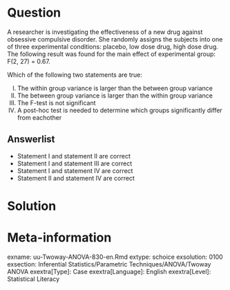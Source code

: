 Question
========
  
A researcher is investigating the effectiveness of a new drug against obsessive compulsive disorder. She randomly assigns the subjects into one of three experimental conditions: placebo, low dose drug, high dose drug. The following result was found for the main effect of experimental group: F(2, 27) = 0.67.

Which of the following two statements are true:

I.	The within group variance is larger than the between group variance 
II.	The between group variance is larger than the within group variance
III.	The F-test is not significant
IV.	A post-hoc test is needed to determine which groups significantly differ from eachother

  
Answerlist
----------
* Statement I and statement II are correct
* Statement I and statement III are correct
* Statement I and statement IV are correct
* Statement II and statement IV are correct 



Solution
========
  




Meta-information
================
exname: uu-Twoway-ANOVA-830-en.Rmd
extype: schoice
exsolution: 0100
exsection: Inferential Statistics/Parametric Techniques/ANOVA/Twoway ANOVA
exextra[Type]: Case
exextra[Language]: English
exextra[Level]: Statistical Literacy
